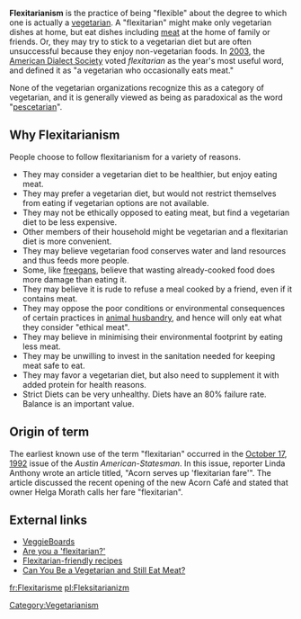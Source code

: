 '''Flexitarianism''' is the practice of being "flexible" about the degree to which one is actually a [[vegetarian]]. A "flexitarian" might make only vegetarian dishes at home, but eat dishes including [[meat]] at the home of family or friends. Or, they may try to stick to a vegetarian diet but are often unsuccessful because they enjoy non-vegetarian foods. In [[2003]], the [[American Dialect Society]] voted ''flexitarian'' as the year's most useful word, and defined it as "a vegetarian who occasionally eats meat." 

None of the vegetarian organizations recognize this as a category of vegetarian, and it is generally viewed as being as paradoxical as the word "[[Pesco/pollo_vegetarianism#Terminology|pescetarian]]".  

==Why Flexitarianism==
{{sources}}
People choose to follow flexitarianism for a variety of reasons.

* They may consider a vegetarian diet to be healthier, but enjoy eating meat.
* They may prefer a vegetarian diet, but would not restrict themselves from eating if vegetarian options are not available.
* They may not be ethically opposed to eating meat, but find a vegetarian diet to be less expensive.
* Other members of their household might be vegetarian and a flexitarian diet is more convenient.
* They may believe vegetarian food conserves water and land resources and thus feeds more people.
* Some, like [[Freeganism|freegans]], believe that wasting already-cooked food does more damage than eating it.
* They may believe it is rude to refuse a meal cooked by a friend, even if it contains meat.
* They may oppose the poor conditions or environmental consequences of certain practices in [[animal husbandry]], and hence will only eat what they consider "ethical meat". 
* They may believe in minimising their environmental footprint by eating less meat.
* They may be unwilling to invest in the sanitation needed for keeping meat safe to eat.
* They may favor a vegetarian diet, but also need to supplement it with added protein for health reasons.
* Strict Diets can be very unhealthy. Diets have an 80% failure rate. Balance is an important value.

==Origin of term==
The earliest known use of the term "flexitarian" occurred in the [[October 17]], [[1992]] issue of the ''Austin American-Statesman''. In this issue, reporter Linda Anthony wrote an article titled, "Acorn serves up 'flexitarian fare'". The article discussed the recent opening of the new Acorn Café and stated that owner Helga Morath calls her fare "flexitarian".

==External links==
* [http://www.veggieboards.com/ VeggieBoards]
* [http://msnbc.msn.com/id/4541605/ Are you a 'flexitarian?']
* [http://www.mediterrasian.com/delicious_recipes.htm Flexitarian-friendly recipes]
* [http://www.medicinenet.com/script/main/art.asp?articlekey=52501 Can You Be a Vegetarian and Still Eat Meat?]


[[Category:Vegetarianism]]
[[fr:Flexitarisme]]
[[pl:Fleksitarianizm]]